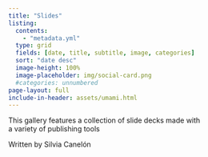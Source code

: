```yaml
---
title: "Slides"
listing:
  contents:
    - "metadata.yml"
  type: grid
  fields: [date, title, subtitle, image, categories]
  sort: "date desc"
  image-height: 100%
  image-placeholder: img/social-card.png
  #categories: unnumbered
page-layout: full
include-in-header: assets/umami.html
---
```


<!--
::: {.callout-caution collapse="true"}
## Under construction

I've just noticed an issue with slide decks unintentionally sharing RevealJS theming across this site. This means some RevealJS slide decks are not styled as intended and may not be easy to read.

Thanks for your patience while I figure out what's going on!
:::
-->

<p class="f6 measure lh-copy tc center">This gallery features a collection of slide decks made with<br>a variety of publishing tools</p>

<p class="f7 measure lh-copy tc center i">Written by Silvia Canelón</p>
